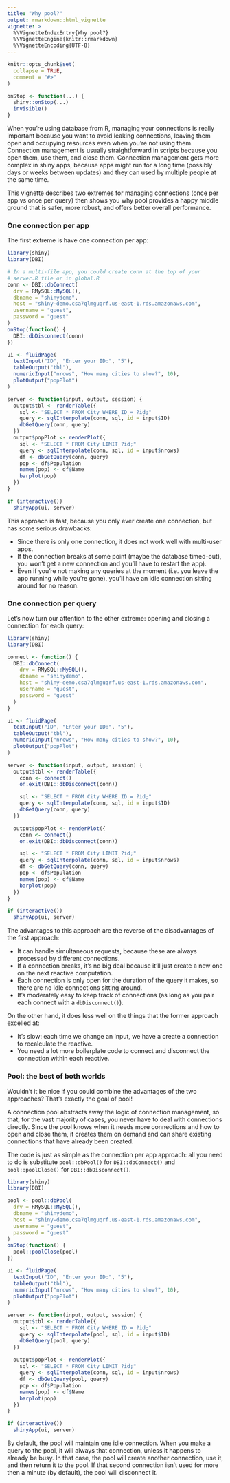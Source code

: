 ```yaml
---
title: "Why pool?"
output: rmarkdown::html_vignette
vignette: >
  %\VignetteIndexEntry{Why pool?}
  %\VignetteEngine{knitr::rmarkdown}
  %\VignetteEncoding{UTF-8}
---
```


```r
knitr::opts_chunk$set(
  collapse = TRUE,
  comment = "#>"
)

onStop <- function(...) {
  shiny::onStop(...)
  invisible()
}
```

When you're using database from R, managing your connections is really important because you want to avoid leaking connections, leaving them open and occupying resources even when you're not using them.
Connection management is usually straightforward in scripts because you open them, use them, and close them.
Connection management gets more complex in shiny apps, because apps might run for a long time (possibly days or weeks between updates) and they can used by multiple people at the same time.

This vignette describes two extremes for managing connections (once per app vs once per query) then shows you why pool provides a happy middle ground that is safer, more robust, and offers better overall performance.

### One connection per app

The first extreme is have one connection per app:

```r
library(shiny)
library(DBI)

# In a multi-file app, you could create conn at the top of your 
# server.R file or in global.R
conn <- DBI::dbConnect(
  drv = RMySQL::MySQL(),
  dbname = "shinydemo",
  host = "shiny-demo.csa7qlmguqrf.us-east-1.rds.amazonaws.com",
  username = "guest",
  password = "guest"
)
onStop(function() {
  DBI::dbDisconnect(conn)
})

ui <- fluidPage(
  textInput("ID", "Enter your ID:", "5"),
  tableOutput("tbl"),
  numericInput("nrows", "How many cities to show?", 10),
  plotOutput("popPlot")
)

server <- function(input, output, session) {
  output$tbl <- renderTable({
    sql <- "SELECT * FROM City WHERE ID = ?id;"
    query <- sqlInterpolate(conn, sql, id = input$ID)
    dbGetQuery(conn, query)
  })
  output$popPlot <- renderPlot({
    sql <- "SELECT * FROM City LIMIT ?id;"
    query <- sqlInterpolate(conn, sql, id = input$nrows)
    df <- dbGetQuery(conn, query)
    pop <- df$Population
    names(pop) <- df$Name
    barplot(pop)
  })
}

if (interactive())
  shinyApp(ui, server)
```

This approach is fast, because you only ever create one connection, but has some serious drawbacks:

-   Since there is only one connection, it does not work well with multi-user apps.
-   If the connection breaks at some point (maybe the database timed-out), you won't get a new connection and you'll have to restart the app).
-   Even if you're not making any queries at the moment (i.e. you leave the app running while you're gone), you'll have an idle connection sitting around for no reason.

### One connection per query

Let's now turn our attention to the other extreme: opening and closing a connection for each query:

```r
library(shiny)
library(DBI)

connect <- function() {
  DBI::dbConnect(
    drv = RMySQL::MySQL(),
    dbname = "shinydemo",
    host = "shiny-demo.csa7qlmguqrf.us-east-1.rds.amazonaws.com",
    username = "guest",
    password = "guest"
  )
}

ui <- fluidPage(
  textInput("ID", "Enter your ID:", "5"),
  tableOutput("tbl"),
  numericInput("nrows", "How many cities to show?", 10),
  plotOutput("popPlot")
)

server <- function(input, output, session) {
  output$tbl <- renderTable({
    conn <- connect()
    on.exit(DBI::dbDisconnect(conn))

    sql <- "SELECT * FROM City WHERE ID = ?id;"
    query <- sqlInterpolate(conn, sql, id = input$ID)
    dbGetQuery(conn, query)
  })

  output$popPlot <- renderPlot({
    conn <- connect()
    on.exit(DBI::dbDisconnect(conn))

    sql <- "SELECT * FROM City LIMIT ?id;"
    query <- sqlInterpolate(conn, sql, id = input$nrows)
    df <- dbGetQuery(conn, query)
    pop <- df$Population
    names(pop) <- df$Name
    barplot(pop)
  })
}

if (interactive())
  shinyApp(ui, server)
```

The advantages to this approach are the reverse of the disadvantages of the first approach:

-   It can handle simultaneous requests, because these are always processed by different connections.
-   If a connection breaks, it's no big deal because it'll just create a new one on the next reactive computation.
-   Each connection is only open for the duration of the query it makes, so there are no idle connections sitting around.
-   It's moderately easy to keep track of connections (as long as you pair each connect with a `dbDisconnect()`).

On the other hand, it does less well on the things that the former approach excelled at:

-   It's slow: each time we change an input, we have a create a connection to recalculate the reactive.
-   You need a lot more boilerplate code to connect and disconnect the connection within each reactive.

### Pool: the best of both worlds

Wouldn't it be nice if you could combine the advantages of the two approaches?
That's exactly the goal of pool!

A connection pool abstracts away the logic of connection management, so that, for the vast majority of cases, you never have to deal with connections directly.
Since the pool knows when it needs more connections and how to open and close them, it creates them on demand and can share existing connections that have already been created.

The code is just as simple as the connection per app approach: all you need to do is substitute `pool::dbPool()` for `DBI::dbConnect()` and `pool::poolClose()` for `DBI::dbDisconnect()`.

```r
library(shiny)
library(DBI)

pool <- pool::dbPool(
  drv = RMySQL::MySQL(),
  dbname = "shinydemo",
  host = "shiny-demo.csa7qlmguqrf.us-east-1.rds.amazonaws.com",
  username = "guest",
  password = "guest"
)
onStop(function() {
  pool::poolClose(pool)
})

ui <- fluidPage(
  textInput("ID", "Enter your ID:", "5"),
  tableOutput("tbl"),
  numericInput("nrows", "How many cities to show?", 10),
  plotOutput("popPlot")
)

server <- function(input, output, session) {
  output$tbl <- renderTable({
    sql <- "SELECT * FROM City WHERE ID = ?id;"
    query <- sqlInterpolate(pool, sql, id = input$ID)
    dbGetQuery(pool, query)
  })
  
  output$popPlot <- renderPlot({
    sql <- "SELECT * FROM City LIMIT ?id;"
    query <- sqlInterpolate(conn, sql, id = input$nrows)
    df <- dbGetQuery(pool, query)
    pop <- df$Population
    names(pop) <- df$Name
    barplot(pop)
  })
}

if (interactive())
  shinyApp(ui, server)
```

By default, the pool will maintain one idle connection.
When you make a query to the pool, it will always that connection, unless it happens to already be busy.
In that case, the pool will create another connection, use it, and then return it to the pool.
If that second connection isn't used for more then a minute (by default), the pool will disconnect it.
